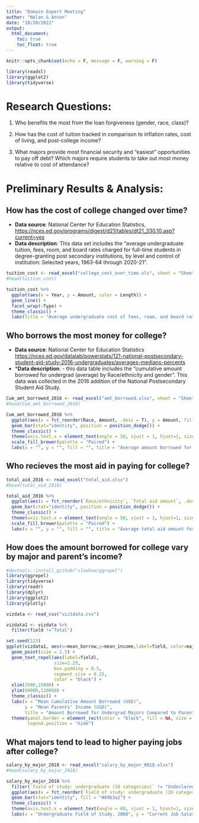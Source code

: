 ```yaml
---
title: "Domain Expert Meeting"
author: "Nolan & Anton"
date: "10/28/2022"
output: 
  html_document:
    toc: true
    toc_float: true
---
```


```r
knitr::opts_chunk$set(echo = F, message = F, warning = F)
```

```r
library(readxl)
library(ggplot2)
library(tidyverse)
```


# Research Questions:

1. Who benefits the most from the loan forgiveness (gender, race, class)?

2. How has the cost of tuition tracked in comparison to inflation rates, cost of living, and post-college income?

3. What majors provide most financial security and “easiest” opportunities to pay off debt? Which majors require students to take out most money relative to cost of attendance?



# Preliminary Results & Analysis:


## How has the cost of college changed over time?

- **Data source**: National Center for Education Statistics, [https://nces.ed.gov/programs/digest/d21/tables/dt21_330.10.asp?current=yes]()
- **Data description**: This data set includes the "average undergraduate tuition, fees, room, and board rates charged for full-time students in degree-granting post secondary institutions, by level and control of institution: Selected years, 1963-64 through 2020-21".

```r
tuition_cost <- read_excel("college_cost_over_time.xls", sheet = "Sheet1")
#head(tuition_cost)

tuition_cost %>% 
  ggplot(aes(x = Year, y = Amount, color = Length)) +
  geom_line() +
  facet_wrap(~Type) +
  theme_classic() +
  labs(title = "Average undergraduate cost of fees, room, and board rates in current USD", x = "", y = "")
```



## Who borrows the most money for college?

- **Data source**: National Center for Education Statistics [https://nces.ed.gov/datalab/powerstats/121-national-postsecondary-student-aid-study-2016-undergraduates/averages-medians-percents]()
- ***Data description**: - this data table includes the "cumulative amount borrowed for undergrad (average) by Race/ethnicity and gender". This data was collected in the 2016 addition of the National Postsecondary Student Aid Study.

```r
Cum_amt_borrowed_2016 <- read_excel("amt_borrowed.xlsx", sheet = "Sheet1")
#head(Cum_amt_borrowed_2016)

Cum_amt_borrowed_2016 %>% 
  ggplot(aes(x = fct_reorder(Race, Amount, .desc = T), y = Amount, fill = Gender)) +
  geom_bar(stat="identity", position = position_dodge()) +
  theme_classic() +
  theme(axis.text.x = element_text(angle = 50, vjust = 1, hjust=1, size = 8.5, color = "black")) +
  scale_fill_brewer(palette = "Paired") +
  labs(x = "", y = "", fill = "", title = "Average amount borrowed for undergrad in 2016 (USD) by race and gender")
```


## Who recieves the most aid in paying for college?

```r
total_aid_2016 <- read_excel("total_aid.xlsx")
#head(total_aid_2016)

total_aid_2016 %>% 
  ggplot(aes(x = fct_reorder(`Race/ethnicity`, `Total aid amount`, .desc = T), y = `Total aid amount`, fill = Gender)) +
  geom_bar(stat="identity", position = position_dodge()) +
  theme_classic() +
  theme(axis.text.x = element_text(angle = 50, vjust = 1, hjust=1, size = 8.5, color = "black")) +
  scale_fill_brewer(palette = "Paired") +
  labs(x = "", y = "", fill = "", title = "Average total aid amount for undergrad in 2016 (USD) by race and gender")
```


## How does the amount borrowed for college vary by major and parent's income?

```r
#devtools::install_github("slowkow/ggrepel")
library(ggrepel)
library(tidyverse)
library(readr)
library(dplyr)
library(ggplot2)
library(plotly)
```

```r
vizdata <- read_csv("viz1data.csv")
```

```r
vizdata1 <- vizdata %>%
  filter(field !="Total")
```

```r
set.seed(123)
ggplot(vizdata1, aes(x=mean_borrow,y=mean_income,label=field, color=major_category)) +
  geom_point(size = 2.5) +
  geom_text_repel(aes(label=field), 
                  size=2.25, 
                  box.padding = 0.5, 
                  segment.size = 0.25,
                  color = "black") +
  xlim(3500,15000) + 
  ylim(60000,110000) +
  theme_classic() +
  labs(x = "Mean Cumulative Amount Borrowed (USD)", 
       y = "Mean Parents' Income (USD)", 
       title = "Amount Borrowed for Undergrad Majors Compared to Parents' Income, 2016") +
  theme(panel.border = element_rect(color = "black", fill = NA, size = 1),
        legend.position = "hide")
```



## What majors tend to lead to higher paying jobs after college?

```r
salary_by_major_2018 <- read_excel("salary_by_major_0818.xlsx")
#head(salary_by_major_2018)

salary_by_major_2018 %>% 
  filter(`Field of study: undergraduate (10 categories)` != "Undeclared") %>% 
  ggplot(aes(x = fct_reorder(`Field of study: undergraduate (10 categories)`, `Current job, as of B&B:08/18 interview: Annualized salary`, .desc = F), y = `Current job, as of B&B:08/18 interview: Annualized salary`)) +
  geom_bar(stat="identity", fill = "#69b3a2") +
  theme_classic() +
  theme(axis.text.x = element_text(angle = 60, vjust = 1, hjust=1, size = 7, color = "black")) +
  labs(x = "Undergraduate Field of Study, 2008", y = "Current Job Salary in 2018", title = "")
```

